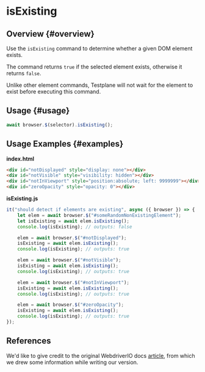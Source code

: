 
# isExisting

## Overview {#overview}

Use the `isExisting` command to determine whether a given DOM element exists.

The command returns `true` if the selected element exists, otherwise it returns `false`.

<Admonition type="warning">
    Unlike other element commands, Testplane will not wait for the element to exist before executing
    this command.
</Admonition>

## Usage {#usage}

```javascript
await browser.$(selector).isExisting();
```

## Usage Examples {#examples}

**index.html**

```html
<div id="notDisplayed" style="display: none"></div>
<div id="notVisible" style="visibility: hidden"></div>
<div id="notInViewport" style="position:absolute; left: 9999999"></div>
<div id="zeroOpacity" style="opacity: 0"></div>
```

**isExisting.js**

```javascript
it("should detect if elements are existing", async ({ browser }) => {
    let elem = await browser.$("#someRandomNonExistingElement");
    let isExisting = await elem.isExisting();
    console.log(isExisting); // outputs: false

    elem = await browser.$("#notDisplayed");
    isExisting = await elem.isExisting();
    console.log(isExisting); // outputs: true

    elem = await browser.$("#notVisible");
    isExisting = await elem.isExisting();
    console.log(isExisting); // outputs: true

    elem = await browser.$("#notInViewport");
    isExisting = await elem.isExisting();
    console.log(isExisting); // outputs: true

    elem = await browser.$("#zeroOpacity");
    isExisting = await elem.isExisting();
    console.log(isExisting); // outputs: true
});
```

## References

We'd like to give credit to the original WebdriverIO docs [article](https://webdriver.io/docs/api/element/isExisting), from which we drew some information while writing our version.
